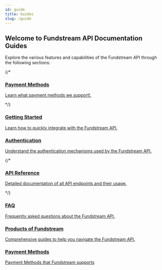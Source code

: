 ```yaml
---
id: guide
title: Guides
slug: /guide
---
```


## Welcome to Fundstream API Documentation Guides

Explore the various features and capabilities of the Fundstream API through the following sections:

<div style={{ display: 'flex', flexWrap: 'wrap', gap: '20px' }}>
  {/* <a href="/pages/apm-integrations" style={{ textDecoration: 'none', flex: '1 1 30%', minWidth: '250px', border: '1px solid #ddd', borderRadius: '8px', overflow: 'hidden', boxShadow: '0 2px 4px rgba(0,0,0,0.1)' }}>
    <div style={{ padding: '16px' }}>
    <h3 style={{ margin: '16px 0 0' }}>Payment Methods</h3>
    <p>Learn what payment methods we support!.</p>
    </div>
  </a> */}
  <a href="/docs/intro" style={{ textDecoration: 'none', flex: '1 1 30%', minWidth: '250px', border: '1px solid #ddd', borderRadius: '8px', overflow: 'hidden', boxShadow: '0 2px 4px rgba(0,0,0,0.1)' }}>
    <div style={{ padding: '16px' }}>
      <h3 style={{ margin: '0 0 16px' }}>Getting Started</h3>
      <p>Learn how to quickly integrate with the Fundstream API.</p>
    </div>
  </a>
  <a href="/docs/authentication" style={{ textDecoration: 'none', flex: '1 1 30%', minWidth: '250px', border: '1px solid #ddd', borderRadius: '8px', overflow: 'hidden', boxShadow: '0 2px 4px rgba(0,0,0,0.1)' }}>
    <div style={{ padding: '16px' }}>
      <h3 style={{ margin: '0 0 16px' }}>Authentication</h3>
      <p>Understand the authentication mechanisms used by the Fundstream API.</p>
    </div>
  </a>
  {/* <a href="/path/to/api-reference" style={{ textDecoration: 'none', flex: '1 1 30%', minWidth: '250px', border: '1px solid #ddd', borderRadius: '8px', overflow: 'hidden', boxShadow: '0 2px 4px rgba(0,0,0,0.1)' }}>
    <div style={{ padding: '16px' }}>
      <h3 style={{ margin: '0 0 16px' }}>API Reference</h3>
      <p>Detailed documentation of all API endpoints and their usage.</p>
    </div>
  </a> */}
  <a href="/docs/FAQ" style={{ textDecoration: 'none', flex: '1 1 30%', minWidth: '250px', border: '1px solid #ddd', borderRadius: '8px', overflow: 'hidden', boxShadow: '0 2px 4px rgba(0,0,0,0.1)' }}>
    <div style={{ padding: '16px' }}>
      <h3 style={{ margin: '0 0 16px' }}>FAQ</h3>
      <p>Frequently asked questions about the Fundstream API.</p>
    </div>
  </a>
<a href="/docs/trust-score" style={{ textDecoration: 'none', flex: '1 1 30%', minWidth: '250px', border: '1px solid #ddd', borderRadius: '8px', overflow: 'hidden', boxShadow: '0 2px 4px rgba(0,0,0,0.1)' }}>
  <div style={{ padding: '16px' }}>
    <h3 style={{ margin: '0 0 16px' }}>Products of Fundstream</h3>
    <p>Comprehensive guides to help you navigate the Fundstream API.</p>
  </div>
</a>
<a href="/docs/payment-methods" style={{ textDecoration: 'none', flex: '1 1 30%', minWidth: '250px', border: '1px solid #ddd', borderRadius: '8px', overflow: 'hidden', boxShadow: '0 2px 4px rgba(0,0,0,0.1)' }}>
  <div style={{ padding: '16px' }}>
    <h3 style={{ margin: '0 0 16px' }}>Payment Methods</h3>
    <p>Payment Methods that Fundstream supports</p>
  </div>
</a>
</div>